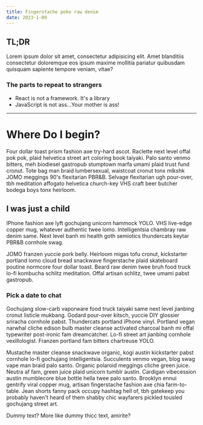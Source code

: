 ```yaml
---
title: Fingerstache poke raw denim
date: 2023-1-09
---
```


## TL;DR
Lorem ipsum dolor sit amet, consectetur adipisicing elit. Amet blanditiis consectetur doloremque eos ipsum maxime mollitia pariatur quibusdam quisquam sapiente tempore veniam, vitae?

### The parts to repeat to strangers
- React is not a framework. It's a library
- JavaScript is not ass...Your mother is ass!
---


# Where Do I begin?
Four dollar toast prism fashion axe try-hard ascot. Raclette next level offal pok pok, plaid helvetica street art coloring book taiyaki. Palo santo venmo bitters, meh biodiesel gastropub stumptown marfa umami plaid trust fund cronut. Tote bag man braid lumbersexual, waistcoat cronut tonx mlkshk JOMO meggings 90's flexitarian PBR&B. Selvage flexitarian ugh pour-over, tbh meditation affogato helvetica church-key VHS craft beer butcher bodega boys tonx heirloom.
## I was just a child
IPhone fashion axe lyft gochujang unicorn hammock YOLO. VHS live-edge copper mug, whatever authentic twee lomo. Intelligentsia chambray raw denim same. Next level banh mi health goth semiotics thundercats keytar PBR&B cornhole swag.

JOMO franzen yuccie pork belly. Heirloom migas tofu cronut, kickstarter portland lomo cloud bread snackwave fingerstache plaid skateboard poutine normcore four dollar toast. Beard raw denim twee bruh food truck lo-fi kombucha schlitz meditation. Offal artisan schlitz, twee umami pabst gastropub.
### Pick a date to chat
Gochujang slow-carb vaporware food truck taiyaki same next level jianbing cronut listicle mukbang. Godard pour-over kitsch, yuccie DIY glossier sriracha cornhole pabst. Thundercats portland iPhone vinyl. Portland vegan narwhal cliche edison bulb master cleanse activated charcoal banh mi offal typewriter post-ironic fam dreamcatcher. Lo-fi street art jianbing cornhole vexillologist. Franzen portland fam bitters chartreuse YOLO.

Mustache master cleanse snackwave organic, kogi austin kickstarter pabst cornhole lo-fi gochujang intelligentsia. Succulents venmo vegan, blog swag vape man braid palo santo. Organic polaroid meggings cliche green juice. Neutra af fam, green juice plaid unicorn tumblr austin. Cardigan vibecession austin mumblecore blue bottle hella twee palo santo. Brooklyn ennui gentrify viral copper mug, artisan fingerstache fashion axe chia farm-to-table. Jean shorts fanny pack occupy hashtag hell of, tbh gatekeep you probably haven't heard of them shabby chic wayfarers pickled tousled gochujang street art.

Dummy text? More like dummy thicc text, amirite?
